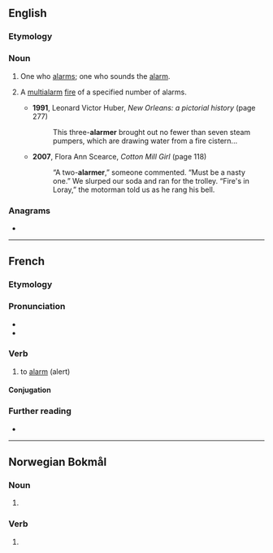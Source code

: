 ==English==

===Etymology===
{{suffix|en|alarm|er|id2=agent noun}}

===Noun===
{{en-noun}}

# One who [[alarms]]; one who sounds the [[alarm]].
# {{lb|en|US|in combination}} A [[multialarm]] [[fire]] of a specified number of alarms.
#* '''1991''', Leonard Victor Huber, ''New Orleans: a pictorial history'' (page 277)
#*: This three-'''alarmer''' brought out no fewer than seven steam pumpers, which are drawing water from a fire cistern...
#* '''2007''', Flora Ann Scearce, ''Cotton Mill Girl'' (page 118)
#*: “A two-'''alarmer''',” someone commented. “Must be a nasty one.” We slurped our soda and ran for the trolley. “Fire's in Loray,” the motorman told us as he rang his bell.

===Anagrams===
* {{anagrams|en|a=aaelmrr|Lamarre}}

----

==French==

===Etymology===
{{af|fr|alarme|-er}}

===Pronunciation===
* {{fr-IPA}}
* {{audio|fr|Fr-alarmer.ogg|Audio}}

===Verb===
{{fr-verb}}

# to [[alarm]] (alert)

====Conjugation====
{{fr-conj-auto}}

===Further reading===
* {{R:TLFi}}

----

==Norwegian Bokmål==

===Noun===
{{head|nb|noun form|g=m}}

# {{inflection of|nb|alarm||indefinite|p}}

===Verb===
{{head|nb|verb form}}

# {{imperative of|nb|alarmere}}